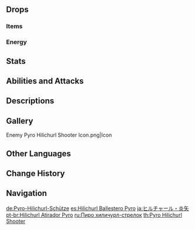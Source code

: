{{Enemy Infobox
|image    = Enemy Pyro Hilichurl Shooter.png
|family   = Hilichurls
|type     = Common Enemies
|group    = Hilichurl Shooters
|dmgtype  = Pyro
|weakpoint = yes
}}
{{Enemy Intro}}

==Drops==
===Items===
{{Drops Table|type=Hilichurl Shooters}}

===Energy===
{{Energy Drops
|hp1   = 60
|p1    = 1
|hp2   = 0
|p2    = 1
}}

==Stats==
{{Enemy Stats|hp_ratio=.8|atk_ratio=1.35|hp_type=1}}

==Abilities and Attacks==
{{Enemy Attacks
|name_1 = Fire Arrow
|file_1 = Pyro Hilichurl Shooter Aimed Shot
|desc_1 = Charges as Pyro energy accumulates on their arrowhead, before firing an arrow at the player, dealing '''100% ATK''' as {{Color|Pyro DMG}}.
* '''Multishot:''' Some Hilichurl Shooters, mostly those in the [[Spiral Abyss]], [[Domains]], or overworld events/challenges, are capable of firing five arrows at a time, covering a ~45 degree arc in front of them.
|caption_1 = Normal
|file_1_2 = Pyro Hilichurl Shooter Aimed Shot Enhanced
|caption_1_2 = Multishot
}}

==Descriptions==
{{Description|The primitive wandering inhabitants of Teyvat's wildernesses.<br />These archers wield simple crossbows, and their arrowheads are coated with a thin layer of flammable material that can set their targets on fire. El Musk of the previous generation believed that this is an innovation by brighter hilichurls who wished to cook their game after hunting it.|[[Archive]]}}

==Gallery==
<gallery>
Enemy Pyro Hilichurl Shooter Icon.png|Icon
</gallery>

==Other Languages==
{{Other Languages
|en      = Pyro Hilichurl Shooter
|zhs     = 火箭丘丘人
|zhs_rm  = Huǒ Jiàn Qiūqiū-rén
|zht     = 火箭丘丘人
|zht_rm  = Huǒ Jiàn Qiūqiū-rén
|zh_tl   = Fire Arrow Hilichurl
|ja      = ヒルチャール・炎矢
|ja_rm   = Hiruchaaru - Enshi{{Assumed}}
|ja_tl   = Hilichurl - Flame Arrow
|ko      = 츄츄 화염 궁수
|ko_rm   = Chyuchyu Hwayeom Gungsu
|ko_tl   = Hilichurl Flame Archer
|es      = Hilichurl Ballestero Pyro
|es_tl   = Pyro Hilichurl Crossbowman
|fr      = Arbalétrier Brutocollinus Pyro
|fr_tl   = Pyro Hilichurl Crossbowman
|ru      = Пиро хиличурл-стрелок
|ru_tl   = Pyro Hilichurl Shooter
|th      = Pyro Hilichurl Shooter
|vi      = Hilichurl Hỏa Tiễn
|vi_tl   = Pyro Arrow Hilichurl
|de      = Pyro-Hilichurl-Schütze
|de_tl   = Pyro Hilichurl Shooter
|id      = Pyro Hilichurl Shooter
|pt      = Hilichurl Atirador Pyro
|pt_tl   = 
|tr      = Ateş Dağ Yabanisi Nişancısı
|tr_tl   = 
|it      = Hilichurl balestriere di Pyro
|it_tl   = 
}}

==Change History==
{{Change History|1.0}}

==Navigation==
{{Enemy Navbox|type=Common}}

[[de:Pyro-Hilichurl-Schütze]]
[[es:Hilichurl Ballestero Pyro]]
[[ja:ヒルチャール・炎矢]]
[[pt-br:Hilichurl Atirador Pyro]]
[[ru:Пиро хиличурл-стрелок]]
[[th:Pyro Hilichurl Shooter]]